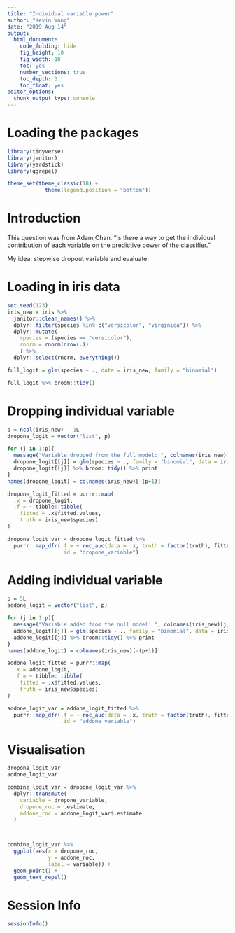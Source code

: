 ```yaml
---
title: "Individual variable power"
author: "Kevin Wang"
date: "2019 Aug 14"
output:
  html_document:
    code_folding: hide
    fig_height: 10
    fig_width: 10
    toc: yes
    number_sections: true
    toc_depth: 3
    toc_float: yes
editor_options: 
  chunk_output_type: console
---
```


# Loading the packages
```r
library(tidyverse)
library(janitor)
library(yardstick)
library(ggrepel)

theme_set(theme_classic(18) +
            theme(legend.position = "bottom"))
```



# Introduction

This question was from Adam Chan. "Is there a way to get the individual contribution of each variable on the predictive power of the classifier."


My idea: stepwise dropout variable and evaluate.



# Loading in iris data


```r
set.seed(123)
iris_new = iris %>% 
  janitor::clean_names() %>% 
  dplyr::filter(species %in% c("versicolor", "virginica")) %>% 
  dplyr::mutate(
    species = (species == "versicolor"),
    rnorm = rnorm(nrow(.))
    ) %>% 
  dplyr::select(rnorm, everything())

full_logit = glm(species ~ ., data = iris_new, family = "binomial")

full_logit %>% broom::tidy()
```



# Dropping individual variable


```r
p = ncol(iris_new) - 1L
dropone_logit = vector("list", p)

for (j in 1:p){
  message("Variable dropped from the full model: ", colnames(iris_new)[j])
  dropone_logit[[j]] = glm(species ~ ., family = "binomial", data = iris_new[,-j])
  dropone_logit[[j]] %>% broom::tidy() %>% print
}
names(dropone_logit) = colnames(iris_new)[-(p+1)]
```



```r
dropone_logit_fitted = purrr::map(
  .x = dropone_logit,
  .f = ~ tibble::tibble(
    fitted = .x$fitted.values, 
    truth = iris_new$species)
)

dropone_logit_var = dropone_logit_fitted %>% 
  purrr::map_dfr(.f = ~ roc_auc(data = .x, truth = factor(truth), fitted),
                 .id = "dropone_variable")
```


# Adding individual variable


```r
p = 5L
addone_logit = vector("list", p)

for (j in 1:p){
  message("Variable added from the null model: ", colnames(iris_new)[j])
  addone_logit[[j]] = glm(species ~ ., family = "binomial", data = iris_new[,c(j, p+1)])
  addone_logit[[j]] %>% broom::tidy() %>% print
}
names(addone_logit) = colnames(iris_new)[-(p+1)]
```



```r
addone_logit_fitted = purrr::map(
  .x = addone_logit,
  .f = ~ tibble::tibble(
    fitted = .x$fitted.values, 
    truth = iris_new$species)
)

addone_logit_var = addone_logit_fitted %>% 
  purrr::map_dfr(.f = ~ roc_auc(data = .x, truth = factor(truth), fitted), 
                 .id = "addone_variable")
```



# Visualisation 
```r
dropone_logit_var
addone_logit_var

combine_logit_var = dropone_logit_var %>% 
  dplyr::transmute(
    variable = dropone_variable, 
    dropone_roc = .estimate,
    addone_roc = addone_logit_var$.estimate
  )



combine_logit_var %>% 
  ggplot(aes(x = dropone_roc, 
             y = addone_roc,
             label = variable)) +
  geom_point() +
  geom_text_repel()
```


# Session Info

```r
sessionInfo()
```

